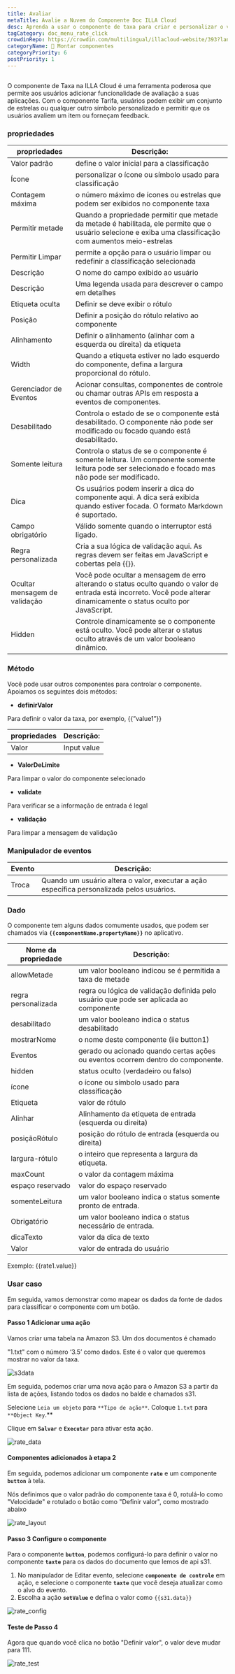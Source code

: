 ```yaml
---
title: Avaliar
metaTitle: Avalie a Nuvem do Componente Doc ILLA Cloud
desc: Aprenda a usar o componente de taxa para criar e personalizar o valor da taxa de câmbio para seu aplicativo na ILLA Cloud.
tagCategory: doc_menu_rate_click
crowdinRepo: https://crowdin.com/multilingual/illacloud-website/393?languages=pt&filter=basic&value=0
categoryName: 🧬 Montar componentes
categoryPriority: 6
postPriority: 1
---
```


## <h2 hidden>Qual é a taxa de câmbio?</h2>

O componente de Taxa na ILLA Cloud é uma ferramenta poderosa que permite aos usuários adicionar funcionalidade de avaliação a suas aplicações. Com o componente Tarifa, usuários podem exibir um conjunto de estrelas ou qualquer outro símbolo personalizado e permitir que os usuários avaliem um item ou forneçam feedback.

### propriedades

| propriedades                     | Descrição:                                                                                                                                                                                        |
| -------------------------------- | ------------------------------------------------------------------------------------------------------------------------------------------------------------------------------------------------- |
| Valor padrão                     | define o valor inicial para a classificação                                                                                                                                                       |
| Ícone                            | personalizar o ícone ou símbolo usado para classificação                                                                                                                                          |
| Contagem máxima                  | o número máximo de ícones ou estrelas que podem ser exibidos no componente taxa                                                                                                                   |
| Permitir metade                  | Quando a propriedade permitir que metade da metade é habilitada, ele permite que o usuário selecione e exiba uma classificação com aumentos meio-estrelas                                         |
| Permitir Limpar                  | permite a opção para o usuário limpar ou redefinir a classificação selecionada                                                                                                                    |
| Descrição                        | O nome do campo exibido ao usuário                                                                                                                                                                |
| Descrição                        | Uma legenda usada para descrever o campo em detalhes                                                                                                                                              |
| Etiqueta oculta                  | Definir se deve exibir o rótulo                                                                                                                                                                   |
| Posição                          | Definir a posição do rótulo relativo ao componente                                                                                                                                                |
| Alinhamento                      | Definir o alinhamento (alinhar com a esquerda ou direita) da etiqueta                                                                                                                             |
| Width                            | Quando a etiqueta estiver no lado esquerdo do componente, defina a largura proporcional do rótulo.                                                                                                |
| Gerenciador de Eventos           | Acionar consultas, componentes de controle ou chamar outras APIs em resposta a eventos de componentes.                                                                                            |
| Desabilitado                     | Controla o estado de se o componente está desabilitado. O componente não pode ser modificado ou focado quando está desabilitado.                                                                  |
| Somente leitura                  | Controla o status de se o componente é somente leitura. Um componente somente leitura pode ser selecionado e focado mas não pode ser modificado.                                                  |
| Dica                             | Os usuários podem inserir a dica do componente aqui. A dica será exibida quando estiver focada. O formato Markdown é suportado.                                                                   |
| Campo obrigatório                | Válido somente quando o interruptor está ligado.                                                                                                                                                  |
| Regra personalizada              | Cria a sua lógica de validação aqui. As regras devem ser feitas em JavaScript e cobertas pela {{}}.                                                                                               |
| Ocultar mensagem de validação    | Você pode ocultar a mensagem de erro alterando o status oculto quando o valor de entrada está incorreto. Você pode alterar dinamicamente o status oculto por JavaScript.                          |
| Hidden                           | Controle dinamicamente se o componente está oculto. Você pode alterar o status oculto através de um valor booleano dinâmico.                                                                      |

### Método

Você pode usar outros componentes para controlar o componente. Apoiamos os seguintes dois métodos:

-   **definirValor**

Para definir o valor da taxa, por exemplo, {{”value1”}}

| propriedades | Descrição:  |
| ------------ | ----------- |
| Valor        | Input value |

-   **ValorDeLimite**

Para limpar o valor do componente selecionado

-   **validate**

Para verificar se a informação de entrada é legal

-   **validação**

Para limpar a mensagem de validação

### Manipulador de eventos

| Evento  | Descrição:                                                                                 |
| ------- | ------------------------------------------------------------------------------------------ |
| Troca   | Quando um usuário altera o valor, executar a ação específica personalizada pelos usuários. |

### Dado

O componente tem alguns dados comumente usados, que podem ser chamados via **`{{componentName.propertyName}}`** no aplicativo.

| Nome da propriedade    | Descrição:                                                                                        |
| ---------------------- | ------------------------------------------------------------------------------------------------- |
| allowMetade            | um valor booleano indicou se é permitida a taxa de metade                                         |
| regra personalizada    | regra ou lógica de validação definida pelo usuário que pode ser aplicada ao componente            |
| desabilitado           | um valor booleano indica o status desabilitado                                                    |
| mostrarNome            | o nome deste componente (iie button1)                                                             |
| Eventos                | gerado ou acionado quando certas ações ou eventos ocorrem dentro do componente.                   |
| hidden                 | status oculto (verdadeiro ou falso)                                                               |
| ícone                  | o ícone ou símbolo usado para classificação                                                       |
| Etiqueta               | valor de rótulo                                                                                   |
| Alinhar                | Alinhamento da etiqueta de entrada (esquerda ou direita)                                          |
| posiçãoRótulo          | posição do rótulo de entrada (esquerda ou direita)                                                |
| largura-rótulo         | o inteiro que representa a largura da etiqueta.                                                   |
| maxCount               | o valor da contagem máxima                                                                        |
| espaço reservado       | valor do espaço reservado                                                                         |
| somenteLeitura         | um valor booleano indica o status somente pronto de entrada.                                      |
| Obrigatório            | um valor booleano indica o status necessário de entrada.                                          |
| dicaTexto              | valor da dica de texto                                                                            |
| Valor                  | valor de entrada do usuário                                                                       |

Exemplo: {{rate1.value}}

### Usar caso

Em seguida, vamos demonstrar como mapear os dados da fonte de dados para classificar o componente com um botão.

#### Passo 1 Adicionar uma ação

Vamos criar uma tabela na Amazon S3. Um dos documentos é chamado

"1.txt" com o número ‘3.5’ como dados. Este é o valor que queremos mostrar no valor da taxa.

![s3data](https://cdn.illacloud.com/official-website/img/official-site/components/s3data.jpg)

Em seguida, podemos criar uma nova ação para o Amazon S3 a partir da lista de ações, listando todos os dados no balde e chamados s31.

Selecione `Leia um objeto` para `**Tipo de ação**`. Coloque `1.txt` para `**Object Key`.\*\*

Clique em **`Salvar`** e **`Executar`** para ativar esta ação.

![rate_data](https://cdn.illacloud.com/official-website/img/official-site/components/rate_data.jpg)

#### Componentes adicionados à etapa 2

Em seguida, podemos adicionar um componente **`rate`** e um componente **`button`** à tela.

Nós definimos que o valor padrão do componente taxa é 0, rotulá-lo como "Velocidade" e rotulado o botão como "Definir valor", como mostrado abaixo

![rate_layout](https://cdn.illacloud.com/official-website/img/official-site/components/rate_layout.jpg)

#### Passo 3 Configure o componente

Para o componente **`button`**, podemos configurá-lo para definir o valor no componente **`taxte`** para os dados do documento que lemos de api s31.

1.  No manipulador de Editar evento, selecione **`componente de controle`** em ação, e selecione o componente **`taxte`** que você deseja atualizar como o alvo do evento.
2.  Escolha a ação **`setValue`** e defina o valor como `{{s31.data}}`

![rate_config](https://cdn.illacloud.com/official-website/img/official-site/components/rate_config.jpg)

#### Teste de Passo 4

Agora que quando você clica no botão "Definir valor", o valor deve mudar para 111.

![rate_test](https://cdn.illacloud.com/official-website/img/official-site/components/rate_test.jpg)
